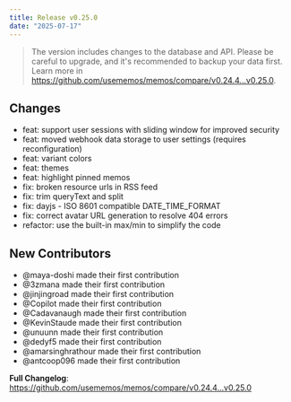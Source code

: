 ```yaml
---
title: Release v0.25.0
date: "2025-07-17"
---
```


> The version includes changes to the database and API. Please be careful to upgrade, and it's recommended to backup your data first. Learn more in https://github.com/usememos/memos/compare/v0.24.4...v0.25.0.

## Changes

- feat: support user sessions with sliding window for improved security
- feat: moved webhook data storage to user settings (requires reconfiguration)
- feat: variant colors
- feat: themes
- feat: highlight pinned memos
- fix: broken resource urls in RSS feed
- fix: trim queryText and split
- fix: dayjs - ISO 8601 compatible DATE_TIME_FORMAT
- fix: correct avatar URL generation to resolve 404 errors
- refactor: use the built-in max/min to simplify the code

## New Contributors

- @maya-doshi made their first contribution
- @3zmana made their first contribution
- @jinjingroad made their first contribution
- @Copilot made their first contribution
- @Cadavanaugh made their first contribution
- @KevinStaude made their first contribution
- @unuunn made their first contribution
- @dedyf5 made their first contribution
- @amarsinghrathour made their first contribution
- @antcoop096 made their first contribution

**Full Changelog**: https://github.com/usememos/memos/compare/v0.24.4...v0.25.0
